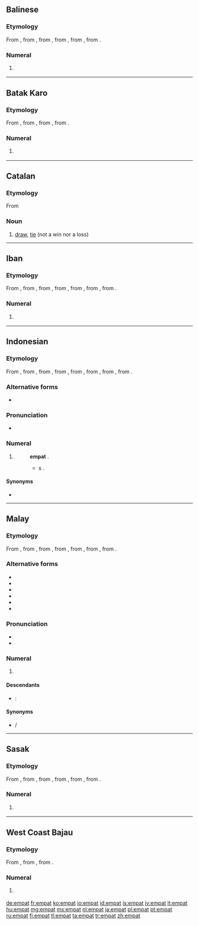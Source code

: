 ==Balinese==

===Etymology===
From {{etyl|poz-mcm-pro|ban}} {{recons|əmpat|lang=poz-mcm-pro}}, from {{etyl|poz-msa-pro|ban}} {{recons|əmpat|lang=poz-msa-pro}}, from {{etyl|poz-sus-pro|ban}} {{recons|əmpat|lang=poz-sus-pro}}, from {{etyl|pqw-pro|ban}} {{recons|əpat|lang=pqw-pro}}, from {{etyl|poz-pro|ban}} {{recons|əpat|lang=poz-pro}}, from {{etyl|map-pro|ban}} {{recons|Səpat|lang=map-pro}}.

===Numeral===
{{head|ban|numeral}}

# {{cardinal|lang=ban}} {{l|en|four}}

[[Category:ban:Four| ]]

----

==Batak Karo==

===Etymology===
From {{etyl|poz-sus-pro|btx}} {{recons|əmpat|lang=poz-sus-pro}}, from {{etyl|pqw-pro|btx}} {{recons|əpat|lang=pqw-pro}}, from {{etyl|poz-pro|btx}} {{recons|əpat|lang=poz-pro}}, from {{etyl|map-pro|btx}} {{recons|Səpat|lang=map-pro}}.

===Numeral===
{{head|btx|numeral}}

# {{cardinal|lang=btx}} {{l|en|four}}

[[Category:btx:Four| ]]

----

==Catalan==

===Etymology===
From {{l|ca|empatar}}

===Noun===
{{ca-noun|m}}

# [[draw]], [[tie]] (not a win nor a loss)

----

==Iban==

===Etymology===
From {{etyl|poz-mly-pro|iba}} {{recons|əmpat|lang=poz-mly-pro}}, from {{etyl|poz-mcm-pro|iba}} {{recons|əmpat|lang=poz-mcm-pro}}, from {{etyl|poz-msa-pro|iba}} {{recons|əmpat|lang=poz-msa-pro}}, from {{etyl|poz-sus-pro|iba}} {{recons|əmpat|lang=poz-sus-pro}}, from {{etyl|pqw-pro|iba}} {{recons|əpat|lang=pqw-pro}}, from {{etyl|poz-pro|iba}} {{recons|əpat|lang=poz-pro}}, from {{etyl|map-pro|iba}} {{recons|Səpat|lang=map-pro}}.

===Numeral===
{{head|iba|numeral}}

# {{cardinal|lang=iba}} {{l|en|four}}

[[Category:iba:Four| ]]

----

==Indonesian==
{{cardinalbox|id|3|4|5|tiga|lima|ord=keempat}}

===Etymology===
From {{etyl|ms|id}} {{term|empat|lang=ms}}, from {{etyl|poz-mly-pro|id}} {{recons|əmpat|lang=poz-mly-pro}}, from {{etyl|poz-mcm-pro|id}} {{recons|əmpat|lang=poz-mcm-pro}}, from {{etyl|poz-msa-pro|id}} {{recons|əmpat|lang=poz-msa-pro}}, from {{etyl|poz-sus-pro|id}} {{recons|əmpat|lang=poz-sus-pro}}, from {{etyl|pqw-pro|id}} {{recons|əpat|lang=pqw-pro}}, from {{etyl|poz-pro|id}} {{recons|əpat|lang=poz-pro}}, from {{etyl|map-pro|id}} {{recons|Səpat|lang=map-pro}}.

===Alternative forms===
* {{l|id|pat}}

===Pronunciation===
* {{audio|Id-empat.ogg|audio}}

===Numeral===
{{head|id|numeral}}

# {{cardinal|lang=id}} {{l|en|four}}
#: {{l|id|tujuh|Tujuh}} {{l|id|kurang}} '''empat''' {{l|id|sama}} {{l|id|dengan}} {{l|id|tiga}}.
#:* {{l|en|seven|Seven}} {{l|en|minus}} '''{{l|en|four}}''' {{l|en|equal}}s {{l|en|three}}.

====Synonyms====
* {{l|id|catur}}

[[Category:id:Four| ]]

----

==Malay==
{{cardinalbox|ms|3|4|5|tiga|lima|ord=keempat}}

===Etymology===
From {{etyl|poz-mly-pro|ms}} {{recons|əmpat|lang=poz-mly-pro}}, from {{etyl|poz-mcm-pro|ms}} {{recons|əmpat|lang=poz-mcm-pro}}, from {{etyl|poz-msa-pro|ms}} {{recons|əmpat|lang=poz-msa-pro}}, from {{etyl|poz-sus-pro|ms}} {{recons|əmpat|lang=poz-sus-pro}}, from {{etyl|pqw-pro|ms}} {{recons|əpat|lang=pqw-pro}}, from {{etyl|poz-pro|ms}} {{recons|əpat|lang=poz-pro}}, from {{etyl|map-pro|ms}} {{recons|Səpat|lang=map-pro}}.

===Alternative forms===
* {{l|ms|ĕmpat}}
* {{l|ms|ampat}}
* {{l|ms|ămpat}}
* {{l|ms|pat}}
* {{l|ms|امڤت|sc=Arab}}
* {{l|ms|ڤت|sc=Arab}}

===Pronunciation===
* {{IPA|/əmpat/|lang=ms}}
* {{rhymes|əmpat|pat|at|lang=ms}}

===Numeral===
{{head|ms|numeral|Jawi spelling|'''{{l|ms|امڤت|sc=Arab}}'''}}

# {{cardinal|lang=ms}} {{l|en|four}}

====Descendants====
{{top2}}
* {{etyl|id|-}}: {{l|id|empat}}
{{bottom}}

====Synonyms====
* {{l|ms|catur}} / {{l|ms|چاتور|sc=Arab}}

[[Category:ms:Four| ]]

----

==Sasak==

===Etymology===
From {{etyl|poz-mcm-pro|sas}} {{recons|əmpat|lang=poz-mcm-pro}}, from {{proto|poz-msa-pro|əmpat|lang=sas}}, from {{proto|poz-sus-pro|əmpat|lang=sas}}, from {{proto|pqw-pro|əpat|lang=sas}}, from {{proto|poz-pro|əpat|lang=sas}}, from {{proto|map-pro|Səpat|lang=sas}}.

===Numeral===
{{head|sas|numeral}}

# {{cardinal|lang=sas}} {{l|en|four}}

[[Category:sas:Four| ]]

----

==West Coast Bajau==

===Etymology===
From {{proto|pqw-pro|əpat|lang=bdr}}, from {{proto|poz-pro|əpat|lang=bdr}}, from {{proto|map-pro|Səpat|lang=bdr}}.

===Numeral===
{{head|bdr|numeral}}

# {{cardinal|lang=bdr}} {{l|en|four}}

[[Category:bdr:Four| ]]

[[de:empat]]
[[fr:empat]]
[[ko:empat]]
[[io:empat]]
[[id:empat]]
[[is:empat]]
[[jv:empat]]
[[lt:empat]]
[[hu:empat]]
[[mg:empat]]
[[ms:empat]]
[[nl:empat]]
[[ja:empat]]
[[pl:empat]]
[[pt:empat]]
[[ru:empat]]
[[fi:empat]]
[[tl:empat]]
[[ta:empat]]
[[tr:empat]]
[[zh:empat]]